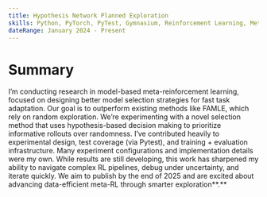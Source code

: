 ```yaml
---
title: Hypothesis Network Planned Exploration
skills: Python, PyTorch, PyTest, Gymnasium, Reinforcement Learning, Meta-Reinforcement Learning
dateRange: January 2024 - Present
--- 
```


# Summary
I’m conducting research in model-based meta-reinforcement learning, focused on designing better model selection strategies for fast task adaptation. Our goal is to outperform existing methods like FAMLE, which rely on random exploration. We’re experimenting with a novel selection method that uses hypothesis-based decision making to prioritize informative rollouts over randomness. I’ve contributed heavily to experimental design, test coverage (via Pytest), and training + evaluation infrastructure. Many experiment configurations and implementation details were my own. While results are still developing, this work has sharpened my ability to navigate complex RL pipelines, debug under uncertainty, and iterate quickly. We aim to publish by the end of 2025 and are excited about advancing data-efficient meta-RL through smarter exploration**.**